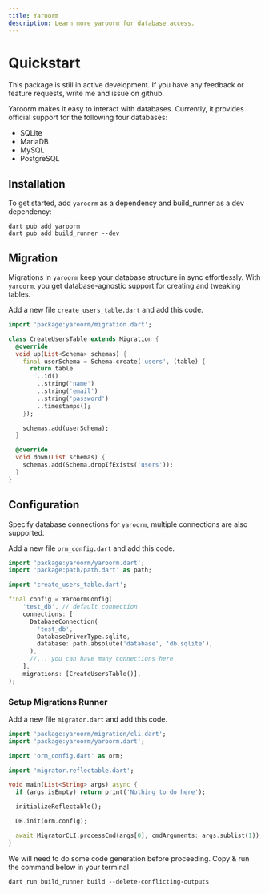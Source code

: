 ```yaml
---
title: Yaroorm
description: Learn more yaroorm for database access.
---
```


# Quickstart

<Info>This package is still in active development. If you have any feedback or feature requests, write me and issue on github.</Info>

Yaroorm makes it easy to interact with databases. Currently, it provides official support for the following four databases:

- SQLite
- MariaDB
- MySQL
- PostgreSQL

## Installation

To get started, add `yaroorm` as a dependency and build_runner as a dev dependency:

```shell
dart pub add yaroorm
dart pub add build_runner --dev
```

## Migration

Migrations in `yaroorm` keep your database structure in sync effortlessly. With `yaroorm`, you get database-agnostic support for creating and tweaking tables.

Add a new file `create_users_table.dart` and add this code. 

```dart
import 'package:yaroorm/migration.dart';

class CreateUsersTable extends Migration {
  @override
  void up(List<Schema> schemas) {
    final userSchema = Schema.create('users', (table) {
      return table
        ..id()
        ..string('name')
        ..string('email')
        ..string('password')
        ..timestamps();
    });

    schemas.add(userSchema);
  }

  @override
  void down(List schemas) {
    schemas.add(Schema.dropIfExists('users'));
  }
}
```

## Configuration

Specify database connections for `yaroorm`, multiple connections are also supported.

Add a new file `orm_config.dart` and add this code. 

```dart
import 'package:yaroorm/yaroorm.dart';
import 'package:path/path.dart' as path;

import 'create_users_table.dart';

final config = YaroormConfig(
    'test_db', // default connection
    connections: [
      DatabaseConnection(
        'test_db',
        DatabaseDriverType.sqlite,
        database: path.absolute('database', 'db.sqlite'),
      ),
      //... you can have many connections here
    ],
    migrations: [CreateUsersTable()],
);
```
### Setup Migrations Runner

Add a new file `migrator.dart` and add this code. 

```dart
import 'package:yaroorm/migration/cli.dart';
import 'package:yaroorm/yaroorm.dart';

import 'orm_config.dart' as orm;

import 'migrator.reflectable.dart';

void main(List<String> args) async {
  if (args.isEmpty) return print('Nothing to do here');

  initializeReflectable();

  DB.init(orm.config);

  await MigratorCLI.processCmd(args[0], cmdArguments: args.sublist(1));
}
```

We will need to do some code generation before proceeding. Copy & run the command below in your terminal

```shell
dart run build_runner build --delete-conflicting-outputs
```